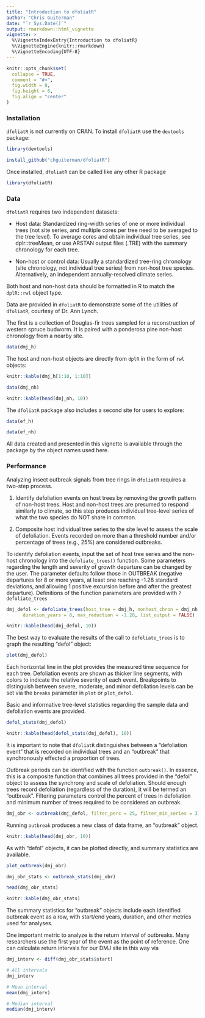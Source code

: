 ```yaml
---
title: "Introduction to dfoliatR"
author: "Chris Guiterman"
date: "`r Sys.Date()`"
output: rmarkdown::html_vignette
vignette: >
  %\VignetteIndexEntry{Introduction to dfoliatR}
  %\VignetteEngine{knitr::rmarkdown}
  %\VignetteEncoding{UTF-8}
---
```


```r
knitr::opts_chunk$set(
  collapse = TRUE,
  comment = "#>",
  fig.width = 8,
  fig.height = 6,
  fig.align = "center"
)

```

### Installation

`dfoliatR` is not currently on CRAN. To install `dfoliatR` use the `devtools` package:

```R
library(devtools)

install_github("chguiterman/dfoliatR")
```
Once installed, `dfoliatR` can be called like any other R package

```r
library(dfoliatR)
```

### Data

`dfoliatR` requires two independent datasets: 

* Host data: Standardized ring-width series of one or more individual trees (not site series, and multiple cores per tree need to be averaged to the tree level). To average cores and obtain individual tree series, see dplr::treeMean, or use ARSTAN output files (.TRE) with the summary chronology for each tree.

* Non-host or control data: Usually a standardized tree-ring chronology (site chronology, not individual tree series) from non-host tree species. Alternatively, an independent annually-resolved climate series.

Both host and non-host data should be formatted in R to match the `dplR::rwl` object type. 

Data are provided in `dfoliatR` to demonstrate some of the utilities of `dfoliatR`, courtesy of Dr. Ann Lynch. 

The first is a collection of Douglas-fir trees sampled for a reconstruction of western spruce budworm. It is paired with a ponderosa pine non-host chronology from a nearby site.

```R
data(dmj_h)

```

The host and non-host objects are directly from `dplR` in the form of `rwl` objects:

```r
knitr::kable(dmj_h[1:10, 1:10])
```


```R
data(dmj_nh)
```
```r
knitr::kable(head(dmj_nh, 10))
```


The `dfoliatR` package also includes a second site for users to explore: 

```R
data(ef_h)

data(ef_nh)
```

All data created and presented in this vignette is available through the package by the object names used here.

### Performance

Analyzing insect outbreak signals from tree rings in `dfoliatR` requires a two-step process.

1. Identify defoliation events on host trees by removing the growth pattern of non-host trees. Host and non-host trees are presumed to respond similarly to climate, so this step produces individual tree-level series of what the two species do NOT share in common. 

2. Composite host individual tree series to the site level to assess the scale of defoliation. Events recorded on more than a threshold number and/or percentage of trees (e.g., 25%) are considered outbreaks.

To identify defoliation events, input the set of host tree series and the non-host chronology into the `defoliate_trees()` function. Some parameters regarding the length and severity of growth departure can be changed by the user. The parameter defaults follow those in OUTBREAK (negative departures for 8 or more years, at least one reaching -1.28 standard deviations, and allowing 1 positive excursion before and after the greatest departure). Definitions of the function parameters are provided with `?defoliate_trees`

```r
dmj_defol <- defoliate_trees(host_tree = dmj_h, nonhost_chron = dmj_nh, 
      duration_years = 8, max_reduction = -1.28, list_output = FALSE)
```
```r
knitr::kable(head(dmj_defol, 10))
```

The best way to evaluate the results of the call to `defoliate_trees` is to graph the resulting "defol" object:

```r
plot(dmj_defol)
```

Each horizontal line in the plot provides the measured time sequence for each tree. Defoliation events are shown as thicker line segments, with colors to indicate the relative severity of each event. Breakpoints to distinguish between severe, moderate, and minor defoliation levels can be set via the `breaks` parameter in `plot` or `plot_defol`. 

Basic and informative tree-level statistics regarding the sample data and defoliation events are provided.

```r
defol_stats(dmj_defol)

```

```r
knitr::kable(head(defol_stats(dmj_defol), 10))
```

It is important to note that `dfoliatR` distinguishes between a "defoliation event" that is recorded on individual trees and an "outbreak" that synchronously effected a proportion of trees. 

Outbreak periods can be identified with the function `outbreak()`. In essence, this is a composite function that combines all trees provided in the "defol" object to assess the synchrony and scale of defoliation. Should enough trees record defoliation (regardless of the duration), it will be termed an "outbreak". Filtering parameters control the percent of trees in defoliation and minimum number of trees required to be considered an outbreak. 

```r
dmj_obr <- outbreak(dmj_defol, filter_perc = 25, filter_min_series = 3)
```

Running `outbreak` produces a new class of data frame, an "outbreak" object. 

```r
knitr::kable(head(dmj_obr, 10))
```

As with "defol" objects, it can be plotted directly, and summary statistics are available.

```r
plot_outbreak(dmj_obr)
```

```r
dmj_obr_stats <- outbreak_stats(dmj_obr)
```
```r
head(dmj_obr_stats)
```
```r
knitr::kable(dmj_obr_stats)
```


The summary statistics for "outbreak" objects include each identified outbreak event as a row, with start/end years, duration, and other metrics used for analyses.

One important metric to analyze is the return interval of outbreaks. Many researchers use the first year of the event as the point of reference. One can calculate return intervals for our DMJ site in this way via

```r

dmj_interv <- diff(dmj_obr_stats$start)

# All intervals
dmj_interv

# Mean interval
mean(dmj_interv)

# Median interval
median(dmj_interv)

```


